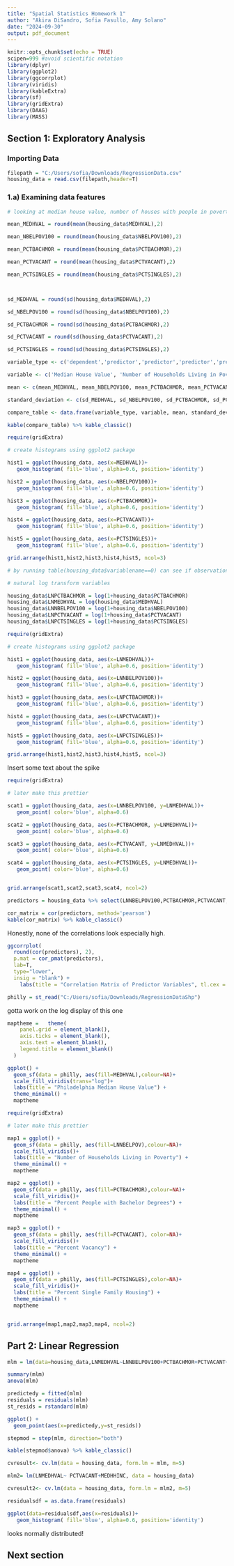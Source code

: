 ---
title: "Spatial Statistics Homework 1"
author: "Akira DiSandro, Sofia Fasullo, Amy Solano"
date: "2024-09-30"
output: pdf_document
---

```{r setup, include=FALSE}

knitr::opts_chunk$set(echo = TRUE)
scipen=999 #avoid scientific notation
library(dplyr)
library(ggplot2)
library(ggcorrplot)
library(viridis)
library(kableExtra)
library(sf)
library(gridExtra)
library(DAAG)
library(MASS)

```

## Section 1: Exploratory Analysis

### Importing Data

```{r load data}

filepath = "C:/Users/sofia/Downloads/RegressionData.csv"
housing_data = read.csv(filepath,header=T)
```

### 1.a) Examining data features

```{r examine features}

# looking at median house value, number of houses with people in poverty, percent of people with secondary degrees in households, percent of vacant houses, and percent of single-family houses

mean_MEDHVAL = round(mean(housing_data$MEDHVAL),2)

mean_NBELPOV100 = round(mean(housing_data$NBELPOV100),2)

mean_PCTBACHMOR = round(mean(housing_data$PCTBACHMOR),2)

mean_PCTVACANT = round(mean(housing_data$PCTVACANT),2)

mean_PCTSINGLES = round(mean(housing_data$PCTSINGLES),2)



sd_MEDHVAL = round(sd(housing_data$MEDHVAL),2)

sd_NBELPOV100 = round(sd(housing_data$NBELPOV100),2)

sd_PCTBACHMOR = round(sd(housing_data$PCTBACHMOR),2)

sd_PCTVACANT = round(sd(housing_data$PCTVACANT),2)

sd_PCTSINGLES = round(sd(housing_data$PCTSINGLES),2)


```


```{r compare features}

variable_type <- c('dependent','predictor','predictor','predictor','predictor')

variable <- c('Median House Value', 'Number of Households Living in Poverty', '% of Individuals with Bachelor’s Degrees or Higher', '% of Vacant Houses','% of Single House Units')

mean <- c(mean_MEDHVAL, mean_NBELPOV100, mean_PCTBACHMOR, mean_PCTVACANT, mean_PCTSINGLES)

standard_deviation <- c(sd_MEDHVAL, sd_NBELPOV100, sd_PCTBACHMOR, sd_PCTVACANT, sd_PCTSINGLES)

compare_table <- data.frame(variable_type, variable, mean, standard_deviation)

kable(compare_table) %>% kable_classic()

```

```{r compare feature distributions}

require(gridExtra)

# create histograms using ggplot2 package

hist1 = ggplot(housing_data, aes(x=MEDHVAL))+
   geom_histogram( fill='blue', alpha=0.6, position='identity')

hist2 = ggplot(housing_data, aes(x=NBELPOV100))+
   geom_histogram( fill='blue', alpha=0.6, position='identity')

hist3 = ggplot(housing_data, aes(x=PCTBACHMOR))+
   geom_histogram( fill='blue', alpha=0.6, position='identity')

hist4 = ggplot(housing_data, aes(x=PCTVACANT))+
   geom_histogram( fill='blue', alpha=0.6, position='identity')

hist5 = ggplot(housing_data, aes(x=PCTSINGLES))+
   geom_histogram( fill='blue', alpha=0.6, position='identity')

grid.arrange(hist1,hist2,hist3,hist4,hist5, ncol=3)

```

```{r normalize variables}

# by running table(housing_data$variablename==0) can see if observations are 0 by seeing if there exists "true"

# natural log transform variables

housing_data$LNPCTBACHMOR = log(1+housing_data$PCTBACHMOR)
housing_data$LNMEDHVAL = log(housing_data$MEDHVAL)
housing_data$LNNBELPOV100 = log(1+housing_data$NBELPOV100)
housing_data$LNPCTVACANT = log(1+housing_data$PCTVACANT)
housing_data$LNPCTSINGLES = log(1+housing_data$PCTSINGLES)


```


```{r plot log transformed variables}

require(gridExtra)

# create histograms using ggplot2 package

hist1 = ggplot(housing_data, aes(x=LNMEDHVAL))+
   geom_histogram( fill='blue', alpha=0.6, position='identity')

hist2 = ggplot(housing_data, aes(x=LNNBELPOV100))+
   geom_histogram( fill='blue', alpha=0.6, position='identity')

hist3 = ggplot(housing_data, aes(x=LNPCTBACHMOR))+
   geom_histogram( fill='blue', alpha=0.6, position='identity')

hist4 = ggplot(housing_data, aes(x=LNPCTVACANT))+
   geom_histogram( fill='blue', alpha=0.6, position='identity')

hist5 = ggplot(housing_data, aes(x=LNPCTSINGLES))+
   geom_histogram( fill='blue', alpha=0.6, position='identity')

grid.arrange(hist1,hist2,hist3,hist4,hist5, ncol=3)
```

Insert some text about the spike

```{r determine linear relationship}
require(gridExtra)

# later make this prettier

scat1 = ggplot(housing_data, aes(x=LNNBELPOV100, y=LNMEDHVAL))+
   geom_point( color='blue', alpha=0.6)

scat2 = ggplot(housing_data, aes(x=PCTBACHMOR, y=LNMEDHVAL))+
   geom_point( color='blue', alpha=0.6)

scat3 = ggplot(housing_data, aes(x=PCTVACANT, y=LNMEDHVAL))+
   geom_point( color='blue', alpha=0.6)

scat4 = ggplot(housing_data, aes(x=PCTSINGLES, y=LNMEDHVAL))+
   geom_point( color='blue', alpha=0.6)


grid.arrange(scat1,scat2,scat3,scat4, ncol=2)
```


```{r correlation matrix}

predictors = housing_data %>% select(LNNBELPOV100,PCTBACHMOR,PCTVACANT,PCTSINGLES)

cor_matrix = cor(predictors, method='pearson')
kable(cor_matrix) %>% kable_classic()
```

Honestly, none of the correlations look especially high.

```{r correlation matrix}

ggcorrplot(
  round(cor(predictors), 2),
  p.mat = cor_pmat(predictors),
  lab=T,
  type="lower",
  insig = "blank") +  
    labs(title = "Correlation Matrix of Predictor Variables", tl.cex = 0.5, tl.col = "black")
```

```{r import shapefile}

philly = st_read("C:/Users/sofia/Downloads/RegressionDataShp")
```


gotta work on the log display of this one
```{r dependent variable map}

maptheme =   theme(
    panel.grid = element_blank(),
    axis.ticks = element_blank(),
    axis.text = element_blank(),
    legend.title = element_blank()
  )

ggplot() +
  geom_sf(data = philly, aes(fill=MEDHVAL),colour=NA)+
  scale_fill_viridis(trans="log")+
  labs(title = "Philadelphia Median House Value") +
  theme_minimal() +
  maptheme

```


```{r predictor maps}
require(gridExtra)

# later make this prettier

map1 = ggplot() +
  geom_sf(data = philly, aes(fill=LNNBELPOV),colour=NA)+
  scale_fill_viridis()+
  labs(title = "Number of Households Living in Poverty") +
  theme_minimal() +
  maptheme

map2 = ggplot() +
  geom_sf(data = philly, aes(fill=PCTBACHMOR),colour=NA)+
  scale_fill_viridis()+
  labs(title = "Percent People with Bachelor Degrees") +
  theme_minimal() +
  maptheme

map3 = ggplot() +
  geom_sf(data = philly, aes(fill=PCTVACANT), color=NA)+
  scale_fill_viridis()+
  labs(title = "Percent Vacancy") +
  theme_minimal() +
  maptheme

map4 = ggplot() +
  geom_sf(data = philly, aes(fill=PCTSINGLES),color=NA)+
  scale_fill_viridis()+
  labs(title = "Percent Single Family Housing") +
  theme_minimal() +
  maptheme


grid.arrange(map1,map2,map3,map4, ncol=2)
```

## Part 2: Linear Regression

```{r multiple linear regression}

mlm = lm(data=housing_data,LNMEDHVAL~LNNBELPOV100+PCTBACHMOR+PCTVACANT+PCTSINGLES)

summary(mlm)
anova(mlm)

```


```{r multiple linear model results}

predictedy = fitted(mlm)
residuals = residuals(mlm)
st_resids = rstandard(mlm)
```

```{r plot residuals over change in y}

ggplot() +
  geom_point(aes(x=predictedy,y=st_resids))
```

```{r stepwise model}

stepmod = step(mlm, direction="both")
```

```{r stepwise model results}

kable(stepmod$anova) %>% kable_classic()
```



```{r cross validation}

cvresult<- cv.lm(data = housing_data, form.lm = mlm, m=5)


```


```{r cross validation on a simpler model}

mlm2= lm(LNMEDHVAL~ PCTVACANT+MEDHHINC, data = housing_data)

cvresult2<- cv.lm(data = housing_data, form.lm = mlm2, m=5)

```

```{r plotting residuals}

residualsdf = as.data.frame(residuals)

ggplot(data=residualsdf,aes(x=residuals))+
   geom_histogram( fill='blue', alpha=0.6, position='identity')
```
looks normally distributed!

## Next section



